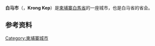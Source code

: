 {{Infobox settlement
<!--See the Table at Infobox Settlement for all fields and descriptions of usage-->
<!-- Basic info  ---------------->
|name = 白马市
|other_name = 
|native_name = ក្រុងកែប
|native_name_lang = km
|nickname               = 
|settlement_type = 市
<!-- images and maps  ----------->
|image_skyline          = Biển Kep.jpg
|imagesize              = 
|image_caption          = 
|image_map              = 
|mapsize                =
|map_caption            = 
|pushpin_map            = <!-- the name of a location map as per http://en.wikipedia.org/wiki/Template:Location_map -->
|pushpin_label_position =bottom
|pushpin_mapsize        =300
|pushpin_map_caption    =
<!-- Location ------------------>
|subdivision_type = 国家
|subdivision_name = {{flag|Cambodia}}
|subdivision_type1  = {{tsl|en|Provinces of Cambodia|柬埔寨省份|省}}
|subdivision_name1 = [[白馬省|白馬省]]
|<!-- Politics ----------------->
|government_footnotes   =
|government_type        =
|leader_title           =
|leader_name            =
|established_title      =  <!-- Settled -->
|established_date       = 
<!-- Area    --------------------->
|area_total_km2           =  <!-- ALL fields dealing with a measurements are subject to automatic unit conversion-->
|area_land_km2            = <!--See table @ Template:Infobox Settlement for details on automatic unit conversion-->
<!-- Population   -----------------------> 
|population_as_of               =
|population_footnotes           =
|population_note                =
|population_total               = 5470
|population_density_km2         =
|population_density_sq_mi       =
<!-- General information  --------------->
|timezone               =
|utc_offset = +07:00
|timezone_DST           = 
|utc_offset_DST         = 
|coordinates            = 
|elevation_footnotes    =  <!--for references: use <ref> </ref> tags-->
|elevation_m            = 
|elevation_ft           =
<!-- Area/postal codes & others -------->
|postal_code_type       =  <!-- enter ZIP code, Postcode, Post code, Postal code... -->
|postal_code            =
|area_code              =
|website                =
|blank_name             =
|blank_info             =
|footnotes              = 
}} 
{{Contains Khmer text}}
'''白马市'''（{{lang-km|ក្រុងកែប}}，'''Krong Kep'''）是[[柬埔寨|柬埔寨]][[白馬省|白馬省]]的一座城市，也是白马省的省会。

== 参考资料 ==
{{Reflist}}

[[Category:柬埔寨城市|Category:柬埔寨城市]]